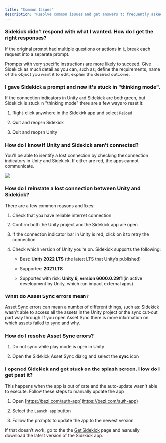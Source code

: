 ```yaml
---
title: "Common Issues"
description: "Resolve common issues and get answers to frequently asked questions."
---
```


### **Sidekick didn't respond with what I wanted. How do I get the right responses?**&#x20;

If the original prompt had multiple questions or actions in it, break each request into a separate prompt.&#x20;

Prompts with very specific instructions are more likely to succeed. Give Sidekick as much detail as you can, such as; define the requirements, name of the object you want it to edit, explain the desired outcome.

### **I gave Sidekick a prompt and now it's stuck in "thinking mode".**

If the connection indicators in Unity and Sidekick are both green, but Sidekick is stuck in "thinking mode" there are a few ways to reset it:

1. Right-click anywhere in the Sidekick app and select `Reload`

2. Quit and reopen Sidekick

3. Quit and reopen Unity

### **How do I know if  Unity and Sidekick aren't connected?**

You'll be able to identify a lost connection by checking the connection indicators in Unity and Sidekick. If either are red, the apps cannot communicate.&#x20;

![](/images/unity-bezi-connection.png)

### **How do I reinstate a lost connection between Unity and Sidekick?**

There are a few common reasons and fixes:&#x20;

1. Check that you have reliable internet connection

2. Confirm both the Unity project and the Sidekick app are open

3. If the connection indicator bar in Unity is red, click on it to retry the connection

4. Check which version of Unity you're on. Sidekick supports the following:

   * Best: **Unity 2022 LTS** (the latest LTS that Unity’s published)

   * Supported: **2021 LTS**

   * Supported with risk: **Unity 6, version 6000.0.29f1** (in active development by Unity, which can impact external apps)

### **What do Asset Sync errors mean?**&#x20;

Asset Sync errors can mean a number of different things, such as: Sidekick wasn't able to access all the assets in the Unity project or the sync cut-out part way through. If you open Asset Sync there is more information on which assets failed to sync and why.&#x20;

### **How do I resolve Asset Sync errors?**

1. Do not sync while play mode is open in Unity

2. Open the Sidekick Asset Sync dialog and select the **sync** icon

### **I opened Sidekick and got stuck on the splash screen. How do I get past it?**&#x20;

This happens when the app is out of date and the auto-update wasn't able to execute. Follow these steps to manually update the app:

1. Open [https://bezi.com/auth-app](https://bezi.com/auth-app)

2. Select the `Launch app` button

3. Follow the prompts to update the app to the newest version

If that doesn’t work, go to the the [Get Sidekick](https://bezi.com/start?source=sidekick) page and manually download the latest version of the Sidekick app.&#x20;